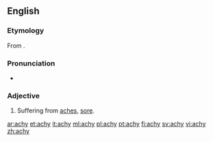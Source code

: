 ==English==

===Etymology===
From {{suffix|ache|y}}.

===Pronunciation===
* {{IPA|/eɪki/}}

===Adjective===
{{en-adj|er}}

# Suffering from [[ache]]s, [[sore]].

[[ar:achy]]
[[et:achy]]
[[it:achy]]
[[ml:achy]]
[[pl:achy]]
[[pt:achy]]
[[fi:achy]]
[[sv:achy]]
[[vi:achy]]
[[zh:achy]]